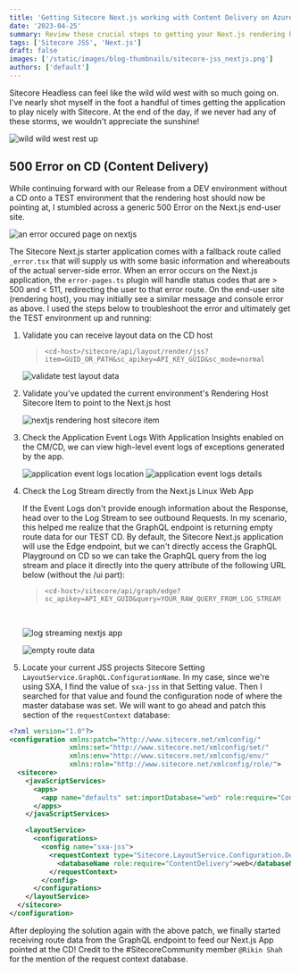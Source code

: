 ```yaml
---
title: 'Getting Sitecore Next.js working with Content Delivery on Azure PaaS'
date: '2023-04-25'
summary: Review these crucial steps to getting your Next.js rendering host pointed at the Sitecore Content Delivery on Azure PaaS.
tags: ['Sitecore JSS', 'Next.js']
draft: false
images: ['/static/images/blog-thumbnails/sitecore-jss_nextjs.png']
authors: ['default']
---
```


Sitecore Headless can feel like the wild wild west with so much going on. I've nearly shot myself in the foot a handful of times getting the application to play nicely with Sitecore. At the end of the day, if we never had any of these storms, we wouldn't appreciate the sunshine!

![wild wild west rest up](https://media.giphy.com/media/CMQzMlNq9V5haMB2nr/giphy.gif)

## 500 Error on CD (Content Delivery)
While continuing forward with our Release from a DEV environment without a CD onto a TEST environment that the rendering host should now be pointing at, I stumbled across a generic 500 Error on the Next.js end-user site.

![an error occured page on nextjs](/static/images/blog-content-images/2023-04-25_nextjs-an-error-occured.png)

The Sitecore Next.js starter application comes with a fallback route called `_error.tsx` that will supply us with some basic information and whereabouts of the actual server-side error. When an error occurs on the Next.js application, the `error-pages.ts` plugin will handle status codes that are > 500 and < 511, redirecting the user to that error route. On the end-user site (rendering host), you may initially see a similar message and console error as above. I used the steps below to troubleshoot the error and ultimately get the TEST environment up and running:

1. Validate you can receive layout data on the CD host
    > `<cd-host>/sitecore/api/layout/render/jss?item=GUID_OR_PATH&sc_apikey=API_KEY_GUID&sc_mode=normal`
  
    ![validate test layout data](/static/images/blog-content-images/2023-04-25_test-layout-data.png)

1. Validate you've updated the current environment's Rendering Host Sitecore Item to point to the Next.js host

    ![nextjs rendering host sitecore item](/static/images/blog-content-images/2023-04-25_nextjs-rendering-host-urls-sitecore-item.png)

1. Check the Application Event Logs
With Application Insights enabled on the CM/CD, we can view high-level event logs of exceptions generated by the app.

    ![application event logs location](/static/images/blog-content-images/2023-4-25_application-event-logs.png)
    ![application event logs details](/static/images/blog-content-images/2023-4-25_application-event-logs-details.png)

1. Check the Log Stream directly from the Next.js Linux Web App

    If the Event Logs don't provide enough information about the Response, head over to the Log Stream to see outbound Requests. In my scenario, this helped me realize that the GraphQL endpoint is returning empty route data for our TEST CD. By default, the Sitecore Next.js application will use the Edge endpoint, but we can't directly access the GraphQL Playground on CD so we can take the GraphQL query from the log stream and place it directly into the query attribute of the following URL below (without the /ui part):

    > `<cd-host>/sitecore/api/graph/edge?sc_apikey=API_KEY_GUID&query=YOUR_RAW_QUERY_FROM_LOG_STREAM`

    <br />

    ![log streaming nextjs app](/static/images/blog-content-images/2023-04-25_log-streaming-nextjs.png)

    ![empty route data](/static/images/blog-content-images/2023-4-25_empty-graphql-route-data.png)

1. Locate your current JSS projects Sitecore Setting `LayoutService.GraphQL.ConfigurationName`. In my case, since we're using SXA, I find the value of `sxa-jss` in that Setting value. Then I searched for that value and found the configuration node of where the master database was set. We will want to go ahead and patch this section of the `requestContext` database:

```xml
<?xml version="1.0"?>
<configuration xmlns:patch="http://www.sitecore.net/xmlconfig/"
               xmlns:set="http://www.sitecore.net/xmlconfig/set/"
               xmlns:env="http://www.sitecore.net/xmlconfig/env/"
               xmlns:role="http://www.sitecore.net/xmlconfig/role/">
  <sitecore>
    <javaScriptServices>
      <apps>
        <app name="defaults" set:importDatabase="web" role:require="ContentDelivery" />
      </apps>
    </javaScriptServices>

    <layoutService>
      <configurations>
        <config name="sxa-jss">
          <requestContext type="Sitecore.LayoutService.Configuration.DefaultRequestContext, Sitecore.LayoutService">
            <databaseName role:require="ContentDelivery">web</databaseName>
          </requestContext>
        </config>
      </configurations>
    </layoutService>
  </sitecore>
</configuration>
```

After deploying the solution again with the above patch, we finally started receiving route data from the GraphQL endpoint to feed our Next.js App pointed at the CD! Credit to the #SitecoreCommunity member `@Rikin Shah` for the mention of the request context database.